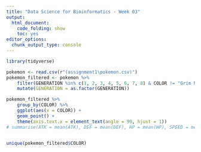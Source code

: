 ```yaml
---
title: "Data Science for Bioinformatics - Week 03"
output: 
  html_document:
    code_folding: show
    toc: yes
editor_options: 
  chunk_output_type: console
---
```


```r
library(tidyverse)
```

```r
pokemon <- read.csv(r"(assignment1\pokemon.csv)")
pokemon_filtered <- pokemon %>%
    filter(GENERATION %in% c(1, 2, 3, 4, 5, 6, 7, 8) & COLOR != "Grim Neigh") %>%
    mutate(GENERATION = as.factor(GENERATION))
```

```r
pokemon_filtered %>%
    group_by(COLOR) %>%
    ggplot(aes(x = COLOR)) +
    geom_point() +
    theme(axis.text.x = element_text(angle = 90, hjust = 1))
# summarise(ATK = mean(ATK), DEF = mean(DEF), HP = mean(HP), SPEED = mean(SPD), SP_ATK = mean(SP_ATK), SP_DEF = mean(SP_DEF))
```

```r

```

```r
unique(pokemon_filtered$COLOR)
```
